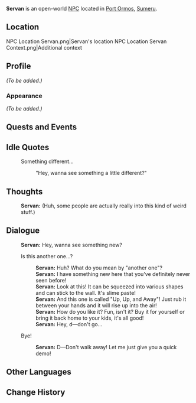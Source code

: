 {{Meta
<!-- Remove this template after adding the missing info -->
|missing_NPC_profile  = yes
}}
{{Character Infobox
|type             = Open-World NPC
|image            = NPC Servan.png
|realname         = <!-- Optional, if different from in-game name -->
|deceased         = <!-- Past (for deceased prior to events of the game) or free response -->
|region           = Sumeru
|location         = Sumeru
|affiliation      = 
|title            = Stall Vendor

|ancestry         = <!-- Clan/family -->
|father           = 
|mother           = 
|spouse           = 
|sibling          = 
|child            = 
|relative         = 

|voiceEN          = 
|voiceCN          = 
|voiceJP          = 
|dialoguereward   = 
}}
'''Servan''' is an open-world [[NPC]] located in [[Port Ormos]], [[Sumeru]].

==Location==
<gallery>
NPC Location Servan.png|Servan's location
NPC Location Servan Context.png|Additional context
</gallery>

==Profile==
<!-- Detailed story/lore information goes here. -->
''(To be added.)''

===Appearance===
<!-- Keep appearance section short and concise. Limit to 2 paragraphs with 3-4 sentences each. -->
''(To be added.)''

==Quests and Events==
{{Quests and Events}}

==Idle Quotes==
{{Dialogue Start}}
:{{DIcon|Idle}} Something different...
::{{A|VO Servan 01.ogg}} "Hey, wanna see something a little different?"
{{Dialogue End}}

==Thoughts==
{{All Schemes to Know Explanation|name=Servan}}
{{Dialogue Start}}
:{{A|VO Servan All Schemes to Know 01.ogg}} '''Servan:''' (Huh, some people are actually really into this kind of weird stuff.)
{{Dialogue End}}

==Dialogue==
{{Dialogue Start}}
:'''Servan:''' Hey, wanna see something new?
:{{DIcon}} Is this another one...?
::'''Servan:''' Huh? What do you mean by "another one"?
::'''Servan:''' I have something new here that you've definitely never seen before!
::'''Servan:''' Look at this! It can be squeezed into various shapes and can stick to the wall. It's slime paste!
::'''Servan:''' And this one is called "Up, Up, and Away"! Just rub it between your hands and it will rise up into the air!
::'''Servan:''' How do you like it? Fun, isn't it? Buy it for yourself or bring it back home to your kids, it's all good!
::'''Servan:''' Hey, d&mdash;don't go...
:{{DIcon}} Bye!
::'''Servan:''' D&mdash;Don't walk away! Let me just give you a quick demo!
{{Dialogue End}}
<!--
==Event Dialogue==
===Event Name===
{{Dialogue Start}}
:'''{{subst:PAGENAME}}:'''
{{Dialogue End}}

==Trivia==
* 
-->
==Other Languages==
{{Other Languages
|default_hidden = 1
|en      = Servan
|zhs     = 舍万
|zhs_rm  = Shěwàn
|zht     = 舍萬
|zht_rm  = Shěwàn
|ja      = セルバン
|ja_rm   = Seruban
|ko      = 세르반
|es      = Servan
|fr      = Servan
|ru      = Серван
|th      = Servan
|vi      = Servan
|de      = Servan
|id      = Servan
|pt      = Servan
|tr      = Servan
|it      = Servan
}}

==Change History==
{{Change History|3.0}}
<!--
==References==
{{Reflist}}
-->